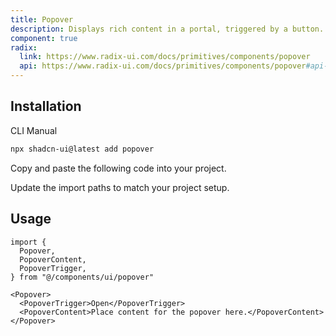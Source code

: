 ```yaml
---
title: Popover
description: Displays rich content in a portal, triggered by a button.
component: true
radix:
  link: https://www.radix-ui.com/docs/primitives/components/popover
  api: https://www.radix-ui.com/docs/primitives/components/popover#api-reference
---
```


<ComponentPreview name="popover-demo" />

## Installation

<Tabs defaultValue="cli">

<TabsList>
  <TabsTrigger value="cli">CLI</TabsTrigger>
  <TabsTrigger value="manual">Manual</TabsTrigger>
</TabsList>
<TabsContent value="cli">

```bash
npx shadcn-ui@latest add popover
```

</TabsContent>

<TabsContent value="manual">

<Steps>

<Step>Copy and paste the following code into your project.</Step>

<ComponentSource name="popover" />

<Step>Update the import paths to match your project setup.</Step>

</Steps>

</TabsContent>

</Tabs>

## Usage

```tsx
import {
  Popover,
  PopoverContent,
  PopoverTrigger,
} from "@/components/ui/popover"
```

```tsx
<Popover>
  <PopoverTrigger>Open</PopoverTrigger>
  <PopoverContent>Place content for the popover here.</PopoverContent>
</Popover>
```
